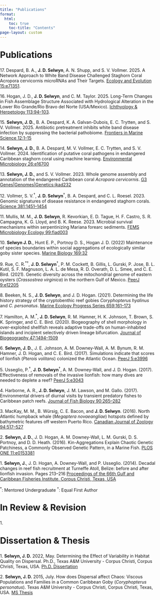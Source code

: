 ```yaml
---
title: "Publications"
format: 
  html:
    toc: true
    toc-title: "Contents"
page-layout: custom
---
```


<!-- Publications list with correct markdown -->
# Publications

<!-- below are publications in order from most recent to least recent with the actual publication hyperlinked within the journal name, My name is bolded. need to add "\" after number to not have markdown make into auto-numbered list-->
17\. Despard, B. A., **J. D. Selwyn**, A. N. Shupp, and S. V. Vollmer. 2025. A Network Approach to White Band Disease Challenged Staghorn Coral Acropora cervicornis microRNAs and Their Targets. [Ecology and Evolution 15:e71351](documents/Despard%20et%20al_2025.pdf).

16\. Hogan, J. D., **J. D. Selwyn**, and C. M. Taylor. 2025. Long-Term Changes in Fish Assemblage Structure Associated with Hydrological Alteration in the Lower Rio Grande/Rio Bravo del Norte (USA/Mexico). [Ichthyology & Herpetology 113:94–103](documents/Hogan%20et%20al_2025.pdf).

15\. **Selwyn, J. D.**, B. A. Despard, K. A. Galvan-Dubois, E. C. Trytten, and S. V. Vollmer. 2025. Antibiotic pretreatment inhibits white band disease infection by suppressing the bacterial pathobiome. [Frontiers in Marine Science 12:1–15](documents/Selwyn%20et%20al_2025-Frontiers.pdf)

14\. **Selwyn, J. D.**, B. A. Despard, M. V. Vollmer, E. C. Trytten, and S. V. Vollmer. 2024. Identification of putative coral pathogens in endangered Caribbean staghorn coral using machine learning. [Environmental Microbiology 26:e16700](documents/Selwyn%20et%20al_2024.pdf)

13\. **Selwyn, J. D.**, and S. V. Vollmer. 2023. Whole genome assembly and annotation of the endangered Caribbean coral <i>Acropora cervicornis</i>. [G3 Genes|Genomes|Genetics:jkad232](documents/Selwyn%20and%20Vollmer%20-%202023.pdf)

12\. Vollmer, S. V.^†^, **J. D. Selwyn**^†^, B. A. Despard, and C. L. Roesel. 2023. Genomic signatures of disease resistance in endangered staghorn corals. [Science 381:1451–1454](documents/Vollmer%20et%20al_2023.pdf)

11\. Mullis, M. M., **J. D. Selwyn**, R. Kevorkian, E. D. Tague, H. F. Castro, S. R. Campagna, K. G. Lloyd, and B. K. Reese. 2023. Microbial survival mechanisms within serpentinizing Mariana forearc sediments. [FEMS Microbiology Ecology 99:fiad003](documents/Mullis%20et%20al_2023.pdf)

10\. **Selwyn J. D.**, Hunt E. P., Portnoy D. S., Hogan J. D. (2022) Maintenance of species boundaries within social aggregations of ecologically similar goby sister species. [Marine Biology 169:32](documents/Selwyn_et_al-2022-Marine_Biology.pdf)

9\. Rue, C. R.^\*†^, **J. D. Selwyn**^†^, P. M. Cockett, B. Gillis, L. Gurski, P. Jose, B. L. Kutil, S. F. Magnuson, L. Á. L. de Mesa, R. D. Overath, D. L. Smee, and C. E. Bird. (2021). Genetic diversity across the mitochondrial genome of eastern oysters (<i>Crassostrea virginica</i>) in the northern Gulf of Mexico. [PeerJ 9:e12205](documents/Rue%20et%20al_2021.pdf)

8\. Beeken, N. S., **J. D. Selwyn**, and J. D. Hogan. (2021). Determining the life history strategy of the cryptobenthic reef gobies <i>Coryphopterus hyalinus</i> and <i>C. personatus</i>. [Marine Ecology Progress Series 659:161--173](documents/Beeken%20et%20al_2021.pdf)

7\. Hamilton, A. M.^\*^, **J. D. Selwyn**, R. M. Hamner, H. K. Johnson, T. Brown, S. K. Springer, and C. E. Bird. (2020). Biogeography of shell morphology in over-exploited shellfish reveals adaptive trade-offs on human-inhabited islands and incipient selectively driven lineage bifurcation. [Journal of Biogeography 47:1494--1509](documents/Hamilton%20et%20al_2020.pdf)

6\. **Selwyn, J. D.**, J. E. Johnson, A. M. Downey-Wall, A. M. Bynum, R. M. Hamner, J. D. Hogan, and C. E. Bird. (2017). Simulations indicate that scores of lionfish (<i>Pterois volitans</i>) colonized the Atlantic Ocean. [PeerJ 5:e3996](documents/Selwyn%20et%20al_2017.pdf)

5\. Usseglio, P.^†^, **J. D. Selwyn**^†^, A. M. Downey-Wall, and J. D. Hogan. (2017). Effectiveness of removals of the invasive lionfish: how many dives are needed to deplete a reef? [PeerJ 5:e3043](documents/Usseglio%20et%20al_2017.pdf)

4\. Harborne, A. R., **J. D. Selwyn**, J. M. Lawson, and M. Gallo. (2017). Environmental drivers of diurnal visits by transient predatory fishes to Caribbean patch reefs. [Journal of Fish Biology 90:265--282](documents/Harborne%20et%20al_2017.pdf)

3\. MacKay, M. M., B. Würsig, C. E. Bacon, and **J. D. Selwyn**. (2016). North Atlantic humpback whale (<i>Megaptera novaeangliae</i>) hotspots defined by bathymetric features off western Puerto Rico. [Canadian Journal of Zoology 94:517--527](documents/MacKay%20et%20al_2016.pdf)

2\. **Selwyn, J. D.**, J. D. Hogan, A. M. Downey-Wall, L. M. Gurski, D. S. Portnoy, and D. D. Heath. (2016). Kin-Aggregations Explain Chaotic Genetic Patchiness, a Commonly Observed Genetic Pattern, in a Marine Fish. [PLOS ONE 11:e0153381](documents/Selwyn%20et%20al_2016.pdf)

1\. **Selwyn, J.**, J. D. Hogan, A. Downey-Wall, and P. Usseglio. (2014). Decadal changes in reef fish recruitment at Turneffe Atoll, Belize: before and after lionfish invasion. Pages 213--216 [Proceedings of the 66th Gulf and Caribbean Fisheries Institute. Corpus Christi, Texas, USA](documents/Selwyn%20et%20al_2014.pdf)

^\*^: Mentored Undergraduate ^†^: Equal First Author

# In Review & Revision

1\. 


# Dissertation & Thesis
1\. **Selwyn, J. D.** 2022, May. Determining the Effect of Variability in Habitat Quality on Dispersal. Ph.D., Texas A&M University - Corpus Christi, Corpus Christi, Texas, USA. [Ph.D. Dissertation](documents/JSelwyn%20Dissertation_v5.pdf)

2\. **Selwyn, J. D.** 2015, July. How does Dispersal affect Chaos: Viscous Populations and Families in a Common Caribbean Goby (<i>Coryphopterus personatus</i>). Texas A&M University - Corpus Christi, Corpus Christi, Texas, USA. [MS Thesis](documents/JSelwyn%20Thesis_Final.pdf)

<!-- Papers abandoned by lead author after 1st review

1\. **Selwyn, J. D.**, P. Usseglio, and J. D. Hogan. in revision. Photogrammetry derived habitat model enables characterization of fine-scale habitat use in a pair of coral reef fishes (CORE-S-21-00271). Coral Reefs.

Blandon, I. R., **J. D. Selwyn**, F. I. Gelwick, R. R. Vega, J. Ruben Chavez, C. Mace, and D. Gatlin III. (in review). Effects on Embryonic Development and Survival of Newly Hatched Southern Flounder (*Paralichthys lethostigma*) Larvae Under Conditions of Acute Exposure to Experimental Temperature and Salinity Treatment Combinations (AQREP-D-20-00109). Aquaculture Reports

3. Broquet, N., J. Scarpa, A. Siccardi, **J. D. Selwyn**, J. Pollack, and D. Vaughan. (in review). Challenges Implementing Lobe Coral (*Porites*) Propagation By Microfragmentation In A Philippine Fisherfolk Community (REC-21-098). Restoration Ecology.

2. Hamner, R. M., **J. D. Selwyn**, E. Krell, S. A. King, and C. E. Bird. (in review). Modeling next-generation sequencer sampling error in pooled population samples dramatically reduces false positives in genetic structure tests (MER-20-0061). Molecular Ecology Resources

1. **Selwyn, J. D.**, and J. D. Hogan. (in review). Local dispersal results in kin-aggregation in a social reef fish (MEPS-201901064). Marine Ecology Progress Series. -->

<!-- Global site tag (gtag.js) - Google Analytics -->
<script async src="https://www.googletagmanager.com/gtag/js?id=G-XZNV2B7VTX"></script>
<script>
  window.dataLayer = window.dataLayer || [];
  function gtag(){dataLayer.push(arguments);}
  gtag('js', new Date());

  gtag('config', 'G-XZNV2B7VTX');
</script>

```{=html}
<style>
/* Reset for basic elements */
html, body {
  margin: 0;
  padding: 0;
  overflow-x: hidden;
}

/* Image section - 50% width */
body::before {
  content: "";
  position: fixed;
  top: 0;
  left: 0;
  width: 50%;
  height: 100%;
  background-image: url("img/Elacatinus_sp_on_brain_coral.jpg");
  background-size: cover;
  background-position: center;
  background-repeat: no-repeat;
  z-index: -1;
}

/* Force document to the right 50% */
body {
  position: relative;
}

.page-layout-custom .page-columns {
  display: block !important;
  margin-left: 50% !important;
  width: 50% !important;
  max-width: 50% !important;
}

/* Main content container */
#quarto-content {
  width: 100% !important;
  max-width: 100% !important;
  margin: 0 !important;
  padding: 2rem !important;
  background-color: white;
  position: relative; /* For floating TOC positioning */
}

/* Prevent content overflow */
.content-with-header {
  width: 100% !important;
  max-width: 100% !important;
}

.content {
  width: 100% !important;
  max-width: 100% !important;
  padding-right: 0 !important;
}

/* Table of Contents floating in upper right */
#TOC {
  position: absolute;
  top: 2rem;
  right: 2rem;
  width: 200px;
  max-height: 400px;
  overflow-y: auto;
  padding: 1rem;
  background-color: white;
  border: 1px solid #eee;
  border-radius: 4px;
  box-shadow: 0 2px 5px rgba(0,0,0,0.1);
  z-index: 100;
}

/* Make TOC compact */
#TOC .toc-title {
  font-size: 1rem;
  margin-bottom: 0.5rem;
  padding-bottom: 0.5rem;
  border-bottom: 1px solid #eee;
}

#TOC ul {
  padding-left: 1.2rem;
  margin: 0;
}

#TOC li {
  margin-bottom: 0.3rem;
  font-size: 0.9rem;
}

#TOC a {
  text-decoration: none;
  color: #0066cc;
}

#TOC a:hover {
  text-decoration: underline;
}

/* Content styling */
h1 {
  margin-top: 2rem;
  margin-bottom: 1.5rem;
}

p {
  margin-bottom: 1rem;
  overflow-wrap: break-word;
  word-wrap: break-word;
  max-width: 100%;
}

/* Mobile view */
@media screen and (max-width: 768px) {
  /* Make image a banner at top */
  body::before {
    position: absolute;
    width: 100%;
    height: 30vh;
    background-position: top center;
  }
  
  /* Reset positioning for mobile */
  .page-layout-custom .page-columns {
    margin-left: 0 !important;
    width: 100% !important;
    max-width: 100% !important;
    margin-top: 30vh !important;
  }
  
  /* Full-width content below image */
  #quarto-content {
    width: 100% !important;
    padding: 1.5rem !important;
  }
  
  /* Move TOC below title */
  #TOC {
    position: relative;
    top: 0;
    right: 0;
    width: 100%;
    max-height: none;
    margin-bottom: 2rem;
    padding: 1rem 0;
    box-shadow: none;
    border: none;
    border-bottom: 1px solid #eee;
  }
}
</style>
```